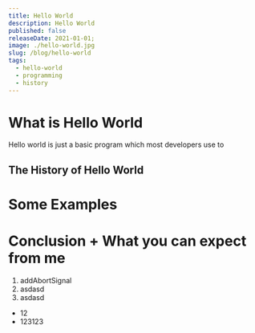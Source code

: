 ```yaml
---
title: Hello World
description: Hello World
published: false
releaseDate: 2021-01-01;
image: ./hello-world.jpg
slug: /blog/hello-world
tags: 
  - hello-world
  - programming
  - history
---
```


# What is Hello World
Hello world is just a basic program which most developers use to 
## The History of Hello World

# Some Examples

# Conclusion + What you can expect from me

1. addAbortSignal
2. asdasd
3. asdasd

- 12
- 123123

